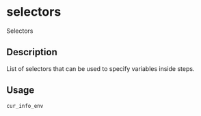 # selectors


Selectors




## Description

List of selectors that can be used to specify variables inside
steps.





## Usage
```r
cur_info_env
```






